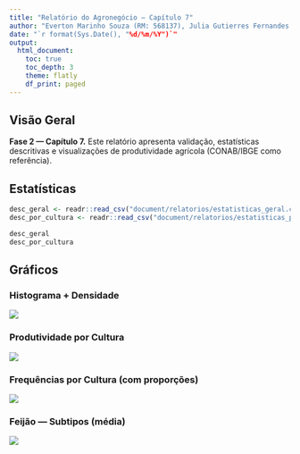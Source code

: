 ```yaml
---
title: "Relatório do Agronegócio — Capítulo 7"
author: "Everton Marinho Souza (RM: 568137), Julia Gutierres Fernandes Souza (RM: 568296), Matheus Ribeiro Martelletti (RM: 566767), Raimunda Nayara Mendes dos Santos (RM: 567718)"
date: "`r format(Sys.Date(), "%d/%m/%Y")`"
output:
  html_document:
    toc: true
    toc_depth: 3
    theme: flatly
    df_print: paged
---
```


## Visão Geral

**Fase 2 — Capítulo 7.** Este relatório apresenta validação, estatísticas descritivas e visualizações de produtividade agrícola (CONAB/IBGE como referência).

## Estatísticas

```r
desc_geral <- readr::read_csv("document/relatorios/estatisticas_geral.csv", show_col_types = FALSE)
desc_por_cultura <- readr::read_csv("document/relatorios/estatisticas_por_cultura.csv", show_col_types = FALSE)

desc_geral
desc_por_cultura
```

## Gráficos

### Histograma + Densidade
![](graficos/hist_densidade.png)

### Produtividade por Cultura
![](graficos/boxplot_cultura.png)

### Frequências por Cultura (com proporções)
![](graficos/frequencias_cultura.png)

### Feijão — Subtipos (média)
![](graficos/feijao_subtipos.png)

